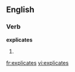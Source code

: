 
==English==

===Verb===
'''explicates'''

# {{third-person singular of|[[explicate]]}}

[[fr:explicates]]
[[vi:explicates]]